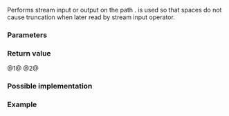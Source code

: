 {{title|operator&lt;&lt;,&gt;&gt;{{small|(std::experimental::filesystem::path)}}}}
{{cpp/experimental/fs/path/navbar}}
{{dcl begin}}
{{dcl|num=1|since=fs_ts|1=
template&lt; class CharT, class Traits &gt;
std::basic_ostream&lt;CharT,Traits&gt;&amp;
    operator&lt;&lt;( std::basic_ostream&lt;CharT,Traits&gt;&amp; os, const path&amp; p );
}}
{{dcl|num=2|since=fs_ts|1=
template&lt; class CharT, class Traits &gt;
std::basic_istream&lt;CharT,Traits&gt;&amp;
    operator&gt;&gt;( std::basic_istream&lt;CharT,Traits&gt;&amp; is, path&amp; p );
}}
{{dcl end}}

Performs stream input or output on the path {{c|p}}. {{c|std::quoted}} is used so that spaces do not cause truncation when later read by stream input operator.

===Parameters===
{{par begin}}
{{par|os|stream to perform output on}}
{{par|is|stream to perform input on}}
{{par|p|path to insert or extract}}
{{par end}}

===Return value===
@1@ {{c|os}}
@2@ {{c|is}}

{{cpp/impldef exception}}

===Possible implementation===
{{eq fun
|1=
template&lt;class CharT, class Traits&gt;
std::basic_ostream&lt;CharT,Traits&gt;&amp;
    operator&lt;&lt;(std::basic_ostream&lt;CharT,Traits&gt;&amp; os, const path&amp; p)
{
    os &lt;&lt; std::quoted(p.string&lt;CharT,Traits&gt;());
    return os;
}
|2=
template&lt;class CharT, class Traits&gt;
std::basic_istream&lt;CharT,Traits&gt;&amp;
    operator&gt;&gt;(std::basic_istream&lt;CharT,Traits&gt;&amp; is, path&amp; p)
{
    std::basic_string&lt;CharT, Traits&gt; t;
    is &gt;&gt; std::quoted(t);
    p = t;
    return is;
}
}}

===Example===
{{example
|code=
|output=
}}